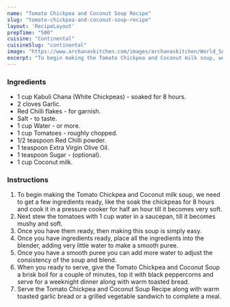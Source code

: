 ---
name: "Tomato Chickpea and Coconut Soup Recipe"
slug: "tomato-chickpea-and-coconut-soup-recipe"
layout: 'RecipeLayout'
prepTime: "500"
cuisine: "Continental"
cuisineSlug: "continental"
image: "https://www.archanaskitchen.com/images/archanaskitchen/World_Soups/Tomato_Chickpea_Coconut_Milk_Soup-1.jpg"
excerpt: "To begin making the Tomato Chickpea and Coconut milk soup, we need to get a few ingredients ready, like the soak the chickpeas for 8 hours and cook it in a pressure cooker for half an hour till it becomes very soft"
---

### Ingredients

- 1 cup Kabuli Chana (White Chickpeas) - soaked for 8 hours.
- 2 cloves Garlic.
- Red Chilli flakes - for garnish.
- Salt - to taste.
- 1 cup Water - or more.
- 1 cup Tomatoes - roughly chopped.
- 1/2 teaspoon Red Chilli powder.
- 1 teaspoon Extra Virgin Olive Oil.
- 1 teaspoon Sugar - (optional).
- 1 cup Coconut milk.

### Instructions

1. To begin making the Tomato Chickpea and Coconut milk soup, we need to get a few ingredients ready, like the soak the chickpeas for 8 hours and cook it in a pressure cooker for half an hour till it becomes very soft.
1. Next stew the tomatoes with 1 cup water in a saucepan, till it becomes mushy and soft.
1. Once you have them ready, then making this soup is simply easy.
1. Once you have ingredients ready, place all the ingredients into the blender, adding very little water to make a smooth puree.
1. Once you have a smooth puree you can add more water to adjust the consistency of the soup and blend.
1. When you ready to serve, give the Tomato Chickpea and Coconut Soup a brisk boil for a couple of minutes, top it with black peppercorns and serve for a weeknight dinner along with warm toasted bread.
1. Serve the Tomato Chickpea and Coconut Soup Recipe along with warm toasted garlic bread or a grilled vegetable sandwich to complete a meal.
